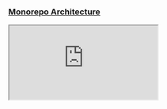 
<Meta title="🏛 Architecture" />

### [Monorepo Architecture](https://arch-cuhacking.netlify.app/#/projects/all?groupByFolder=true)
<iframe
className="mt-4 w-full h-full rounded-lg"
src="https://arch-cuhacking.netlify.app/#/projects/all?groupByFolder=true"
allowFullScreen>
</iframe>
